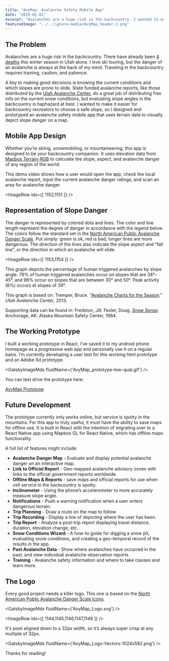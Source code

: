 ```yaml
---
title: "AvyMap: Avalanche Safety Mobile App"
date: "2019-02-01"
excerpt: "Avalanches are a huge risk in the backcountry. I wanted to make it easier for backcountry recreators to choose a safe slope, so I designed and prototyped an avalanche safety mobile app that uses terrain data to visually depict slope danger on a map. Whether you’re skiing, snowmobiling, or mountaineering, this app is designed to be your backcountry companion."
featuredImage: "../../ignore-media/AvyMap_header-2.png"
---
```



## The Problem

Avalanches are a huge risk in the backcountry. There have already been [4 deaths](https://utahavalanchecenter.org/avalanches/fatalities) this winter season in Utah alone. I love ski touring, but the danger of an avalanche is always at the back of my mind. Traveling in the backcountry requires training, caution, and patience.

A key to making good decisions is knowing the current conditions and which slopes are prone to slide. State funded avalanche reports, like those distributed by the [Utah Avalanche Center](https://utahavalanchecenter.org/), do a great job of distributing free info on the current snow conditions, but evaluating slope angles in the backcountry is haphazard at best. I wanted to make it easier for backcountry recreators to choose a safe slope, so I designed and prototyped an avalanche safety mobile app that uses terrain data to visually depict slope danger on a map.

## Mobile App Design

Whether you’re skiing, snowmobiling, or mountaineering, this app is designed to be your backcountry companion. It uses elevation data from [Mapbox Terrain-RGB](https://docs.mapbox.com/help/troubleshooting/access-elevation-data/#mapbox-terrain-rgb) to calculate the slope, aspect, and avalanche danger of any region of the world.

<p style={{textAlign:'center'}}>
    <MdxVideo src={avyMapsMovie} />
</p>

This demo video shows how a user would open the app, check the local avalanche report, input the current avalanche danger ratings, and scan an area for avalanche danger.

<ImageRow ids={[ 1152,1151 ]} />

## Representation of Slope Danger

The danger is represented by colored dots and lines. The color and line length represent the degree of danger in accordance with the legend below. The colors follow the standard set in the [North American Public Avalanche Danger Scale](https://avalanche.org/avalanche-encyclopedia/danger-scale/). Put simply: green is ok, red is bad, longer lines are more dangerous. The direction of the lines also indicate the slope aspect and “fall line”, or the direction in which an avalanche will slide.

<ImageRow ids={[ 1153,1154 ]} />

This graph depicts the percentage of human triggered avalanches by slope angle. 76% of human triggered avalanches occur on slopes that are 34°–45°, and 96% occur on slopes that are between 30° and 50°. Peak activity (8%) occurs at slopes of 39°.

This graph is based on: Tremper, Bruce. "[Avalanche Charts for the Season](https://utahavalanchecenter.org/blog/15617)." _Utah Avalanche Center_, 2013.

Supporting data can be found in: Fredston, Jill. Fesler, Doug. [_Snow Sense_](https://smile.amazon.com/Snow-Sense-Evaluating-Avalanche-Hazard/dp/061549935X/). Anchorage, AK: Alaska Mountain Safety Center, 1984.

## The Working Prototype

I built a working prototype in React. I’ve saved it to my android phone homepage as a progressive web app and personally use it on a regular basis. I’m currently developing a user test for this working html prototype and an Adobe Xd prototype.

<GatsbyImageMdx fluidName={'AvyMap_prototype-low-qual.gif'} />

You can test drive the prototype here:

[AvyMap Prototype](https://avymap.bradford.digital)

## Future Development

The prototype currently only works online, but service is spotty in the mountains. For this app to truly useful, it must have the ability to save maps for offline use. It is built in React with the intention of migrating over to a React Native app using Mapbox GL for React Native, which has offline maps functionality.

A full list of features might include:

- **Avalanche Danger Map** - Evaluate and display potential avalanche danger on an interactive map.
- **Link to Official Report** - Geo-mapped avalanche advisory zones with links to the official government reports worldwide.
- **Offline Maps & Reports** - save maps and official reports for use when cell service in the backcountry is spotty.
- **Inclinometer** - Using the phone’s accelerometer to more accurately measure slope angle.
- **Notifications** - Push a warning notification when a user enters dangerous terrain.
- **Trip Planning** - Draw a route on the map to follow.
- **Trip Recording** - Display a line of depicting where the user has been.
- **Trip Report** - Analyze a post-trip report displaying travel distance, duration, elevation change, etc.
- **Snow Conditions Wizard** - A how-to guide for digging a snow pit, evaluating snow conditions, and creating a geo-temporal record of the results in the app.
- **Past Avalanche Data** - Show where avalanches have occurred in the past, and view individual avalanche observation reports.
- **Training** - Avalanche safety information and where to take classes and learn more.

## The Logo

Every good project needs a killer logo. This one is based on the [North American Public Avalanche Danger Scale Icons](https://avalanche.org/avalanche-encyclopedia/danger-scale/).

<GatsbyImageMdx fluidName={'AvyMap_Logo.svg'} />

<ImageRow ids={[ 1144,1145,1146,1147,1148 ]} />

It's pixel aligned down to a 32px width, so it’s always super crisp at any multiple of 32px.

<GatsbyImageMdx fluidName={'AvyMap_Logo-Vectors-1024x582.png'} />

Thanks for reading!
